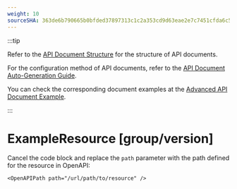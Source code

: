 ```yaml
---
weight: 10
sourceSHA: 363de6b790665b0bfded37897313c1c2a353cd9d63eae2e7c7451cfda6c53167
---
```


:::tip

Refer to the [API Document Structure](https://product-doc-guide.alauda.cn/arch/site_arch.html#api_structure) for the structure of API documents.

For the configuration method of API documents, refer to the [API Document Auto-Generation Guide](https://product-doc-guide.alauda.cn/guide/api_doc.html).

You can check the corresponding document examples at the [Advanced API Document Example](https://product-doc-guide.alauda.cn/template/apis/example/advanced_api_example/).

:::

# ExampleResource \[group/version]

Cancel the code block and replace the `path` parameter with the path defined for the resource in OpenAPI:

```mdx
<OpenAPIPath path="/url/path/to/resource" />
```
